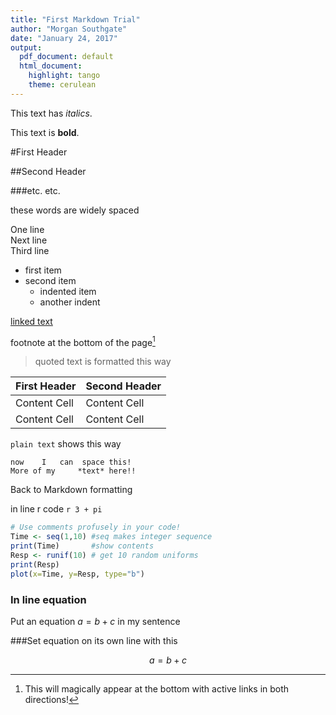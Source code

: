 ```yaml
---
title: "First Markdown Trial"
author: "Morgan Southgate"
date: "January 24, 2017"
output:
  pdf_document: default
  html_document:
    highlight: tango
    theme: cerulean
---
```


This text has *italics*.   

This text is **bold**.  

#First Header

##Second Header

###etc. etc.

these      words         are         widely         spaced

One line   
Next line   
Third line   


- first item
- second item
    * indented item
    * another indent
    
[linked text](website address)

footnote at the bottom of the page^[This will magically appear at the bottom with active links in both directions!]


> quoted text is formatted this way

First Header  | Second Header
------------- | -------------
Content Cell  | Content Cell
Content Cell  | Content Cell

`plain text` shows this way

```
now    I   can  space this!
More of my     *text* here!!
```
Back to Markdown formatting

in line r code `r 3 + pi`

```r
# Use comments profusely in your code!
Time <- seq(1,10) #seq makes integer sequence
print(Time)       #show contents
Resp <- runif(10) # get 10 random uniforms
print(Resp)
plot(x=Time, y=Resp, type="b")
```

### In line equation

Put an equation $a = b + c$ in my sentence

###Set equation on its own line with this

$$a = b + c$$